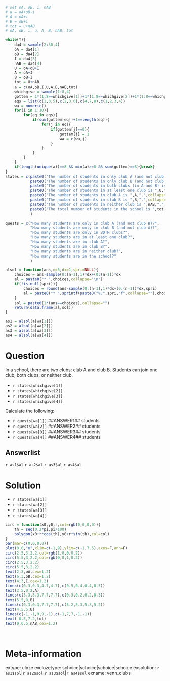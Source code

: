 ```r

# set oA, oB, i, nAB
# u = oA+oB-i
# A = oA+i
# B = oB+i
# tot = u+nAB
# oA, oB, i, u, A, B, nAB, tot   

while(T){
    da4 = sample(2:30,4)
    oA = da4[1]
    oB = da4[2]
    I = da4[3]
    nAB = da4[4]
    U = oA+oB+I
    A = oA+I
    B = oB+I
    tot = U+nAB
    a = c(oA,oB,I,U,A,B,nAB,tot)
    whichgive = sample(1:8,4)
    gottem = 1*(1:8==whichgive[1])+1*(1:8==whichgive[2])+1*(1:8==whichgive[3])+1*(1:8==whichgive[4])
    eqs = list(c(1,3,5),c(2,3,6),c(4,7,8),c(1,2,3,4))
    wa = numeric()
    for(i in 1:10){
        for(eq in eqs){
            if(sum(gottem[eq])+1==length(eq)){
                for(j in eq){
                    if(gottem[j]==0){
                        gottem[j] = 1
                        wa = c(wa,j)
                    }
                }
            }
        }
    }
    if(length(unique(a))==8 && min(a)>=0 && sum(gottem)==8){break}
}
states = c(paste0("The number of students in only club A (and not club B) is ",oA,".",collapse=""),
           paste0("The number of students in only club B (and not club A) is ",oB,".",collapse=""),
           paste0("The number of students in both clubs (in A and B) is ",I,".",collapse=""),
           paste0("The number of students in at least one club is ",U,".",collapse=""),
           paste0("The number of students in club A is ",A,".",collapse=""),
           paste0("The number of students in club B is ",B,".",collapse=""),
           paste0("The number of students in neither club is ",nAB,".",collapse=""),
           paste0("The total number of students in the school is ",tot,".",collapse="")
           )

quests = c("How many students are only in club A (and not club B)?",
           "How many students are only in club B (and not club A)?",
           "How many students are only in BOTH clubs?",
           "How many students are in at least one club?",
           "How many students are in club A?",
           "How many students are in club B?",
           "How many students are in neither club?",
           "How many students are in the school?"
           )

alsol = function(ans,n=5,dx=1,spri=NULL){
    choices = ans-sample(0:(n-1),1)*dx+(0:(n-1))*dx
    al = paste0("* ",choices,collapse="\n")
    if(!is.null(spri)){
        choices = round(ans-sample(0:(n-1),1)*dx+(0:(n-1))*dx,spri)
        al = paste0("* ",sprintf(paste0("%.",spri,"f",collapse=""),choices),collapse="\n")
    }
    sol = paste0(1*(ans==choices),collapse="")
    return(data.frame(al,sol))
}

as1 = alsol(a[wa[1]])
as2 = alsol(a[wa[2]])
as3 = alsol(a[wa[3]])
as4 = alsol(a[wa[4]])


```


Question
========

In a school, there are two clubs: club A and club B. Students can join one club, both clubs, or neither club.

* `r states[whichgive[1]]`
* `r states[whichgive[2]]`
* `r states[whichgive[3]]`
* `r states[whichgive[4]]`

Calculate the following:

* `r quests[wa[1]]` ##ANSWER1## students
* `r quests[wa[2]]` ##ANSWER2## students
* `r quests[wa[3]]` ##ANSWER3## students
* `r quests[wa[4]]` ##ANSWER4## students

Answerlist
--------

`r as1$al`
`r as2$al`
`r as3$al`
`r as4$al`


Solution
========

* `r states[wa[1]]`
* `r states[wa[2]]`
* `r states[wa[3]]`
* `r states[wa[4]]`


```r
circ = function(x0,y0,r,col=rgb(0,0,0,0)){
    th = seq(0,2*pi,pi/100)
    polygon(x0+r*cos(th),y0+r*sin(th),col=col)
}
par(mar=c(0,0,0,0))
plot(0,0,"n",xlim=c(-1,9),ylim=c(-1,7.5),axes=F,ann=F)
circ(2.5,3,2.2,col=rgb(1,0,0,0.2))
circ(5.5,3,2.2,col=rgb(0,0,1,0.2))
circ(2.5,3,2.2)
circ(5.5,3,2.2)
text(2,3,oA,cex=1.2)
text(6,3,oB,cex=1.2)
text(4,3,I,cex=1.2)
lines(c(0.3,0.3,4.7,4.7),c(0.5,0.4,0.4,0.5))
text(2.5,0.2,A)
lines(c(3.3,3.3,7.7,7.7),c(0.3,0.2,0.2,0.3))
text(5.5,0,B)
lines(c(0.3,0.3,7.7,7.7),c(5.2,5.3,5.3,5.2))
text(4,5.5,U)
lines(c(-1,-1,9,9,-1),c(-1,7,7,-1,-1))
text(-0.5,7.2,tot)
text(0,6.5,nAB,cex=1.2)

```
\



Meta-information
============
extype: cloze
exclozetype: schoice|schoice|schoice|schoice
exsolution: `r as1$sol`|`r as2$sol`|`r as3$sol`|`r as4$sol`
exname: venn_clubs
